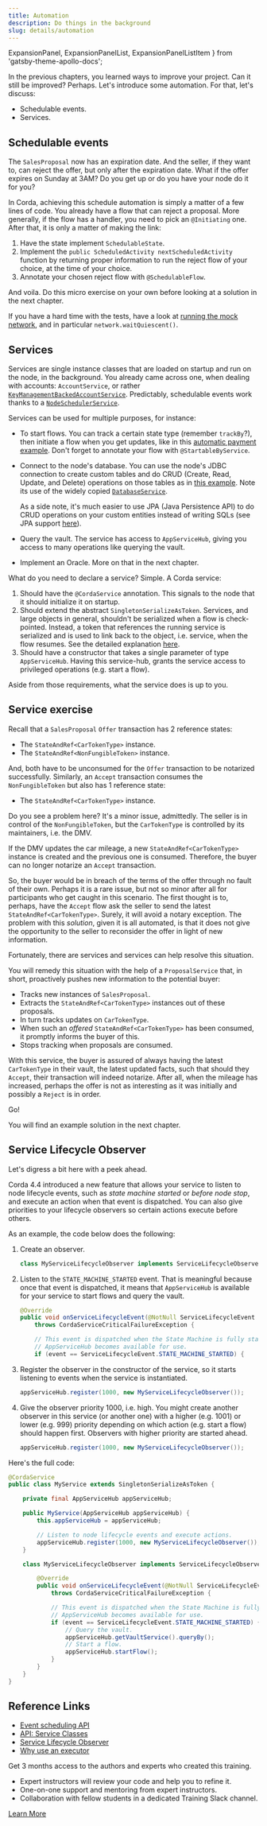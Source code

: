```yaml
---
title: Automation
description: Do things in the background
slug: details/automation
---
```



  ExpansionPanel,
  ExpansionPanelList,
  ExpansionPanelListItem
} from 'gatsby-theme-apollo-docs';

In the previous chapters, you learned ways to improve your project. Can it still be improved? Perhaps. Let's introduce some automation. For that, let's discuss:

* Schedulable events.
* Services.

## Schedulable events

The `SalesProposal` now has an expiration date. And the seller, if they want to, can reject the offer, but only after the expiration date. What if the offer expires on Sunday at 3AM? Do you get up or do you have your node do it for you?

In Corda, achieving this schedule automation is simply a matter of a few lines of code. You already have a flow that can reject a proposal. More generally, if the flow has a handler, you need to pick an `@Initiating` one. After that, it is only a matter of making the link:

1. Have the state implement `SchedulableState`.
2. Implement the `public ScheduledActivity nextScheduledActivity` function by returning proper information to run the reject flow of your choice, at the time of your choice.
3. Annotate your chosen reject flow with `@SchedulableFlow`.

And voila. Do this micro exercise on your own before looking at a solution in the next chapter.

<HighlightBox type="tip">

If you have a hard time with the tests, have a look at [running the mock network](https://docs.corda.net/docs/corda-os/4.3/api-testing.html#running-the-network), and in particular `network.waitQuiescent()`.

</HighlightBox>

## Services

Services are single instance classes that are loaded on startup and run on the node, in the background. You already came across one, when dealing with accounts: `AccountService`, or rather [`KeyManagementBackedAccountService`](https://github.com/corda/accounts/blob/release/1.0/workflows/src/main/kotlin/com/r3/corda/lib/accounts/workflows/services/KeyManagementBackedAccountService.kt#L26-L27). Predictably, schedulable events work thanks to a [`NodeSchedulerService`](https://docs.corda.net/docs/corda-os/4.3/node-services.html#nodeschedulerservice).

Services can be used for multiple purposes, for instance:

* To start flows. You can track a certain state type (remember `trackBy`?), then initiate a flow when you get updates, like in this [automatic payment example](https://github.com/corda/samples/blob/62722858a2f50512a9445e1f79b4619d2e8199d0/autopayroll-CordaService/workflows-java/src/main/java/net/corda/examples/autopayroll/flows/AutoPaymentService.java#L30-L40). Don't forget to annotate your flow with `@StartableByService`.
* Connect to the node's database. You can use the node's JDBC connection to create custom tables and do CRUD (Create, Read, Update, and Delete) operations on those tables as in [this example](https://github.com/corda/samples/blob/release-V4/flow-db/workflows-java/src/main/java/com/flowdb/CryptoValuesDatabaseService.java). Note its use of the widely copied [`DatabaseService`](https://github.com/corda/samples/blob/release-V4/flow-db/workflows-java/src/main/java/com/flowdb/DatabaseService.java).

    As a side note, it's much easier to use JPA (Java Persistence API) to do CRUD operations on your custom entities instead of writing SQLs (see JPA support [here](https://docs.corda.net/docs/corda-os/4.3/api-persistence.html#jpa-support)).
* Query the vault. The service has access to `AppServiceHub`, giving you access to many operations like querying the vault.
* Implement an Oracle. More on that in the next chapter.

What do you need to declare a service? Simple. A Corda service:

1. Should have the `@CordaService` annotation. This signals to the node that it should initialize it on startup.
2. Should extend the abstract `SingletonSerializeAsToken`. Services, and large objects in general, shouldn't be serialized when a flow is check-pointed. Instead, a token that references the running service is serialized and is used to link back to the object, i.e. service, when the flow resumes. See the detailed explanation [here](https://github.com/corda/samples/blob/62722858a2f50512a9445e1f79b4619d2e8199d0/timesheet-example/workflows-java/src/main/java/com/example/service/SalaryRateOracle.java#L3-L11).
3. Should have a constructor that takes a single parameter of type `AppServiceHub`. Having this service-hub, grants the service access to privileged operations (e.g. start a flow).

Aside from those requirements, what the service does is up to you.

## Service exercise

Recall that a `SalesProposal` `Offer` transaction has 2 reference states:

* The `StateAndRef<CarTokenType>` instance.
* The `StateAndRef<NonFungibleToken>` instance.

And, both have to be unconsumed for the `Offer` transaction to be notarized successfully. Similarly, an `Accept` transaction consumes the `NonFungibleToken` but also has 1 reference state:

* The `StateAndRef<CarTokenType>` instance.

Do you see a problem here? It's a minor issue, admittedly. The seller is in control of the `NonFungibleToken`, but the `CarTokenType` is controlled by its maintainers, i.e. the DMV.

<HighlightBox type="warn">

If the DMV updates the car mileage, a new `StateAndRef<CarTokenType>` instance is created and the previous one is consumed. Therefore, the buyer can no longer notarize an `Accept` transaction.

</HighlightBox>

So, the buyer would be in breach of the terms of the offer through no fault of their own. Perhaps it is a rare issue, but not so minor after all for participants who get caught in this scenario. The first thought is to, perhaps, have the `Accept` flow ask the seller to send the latest `StateAndRef<CarTokenType>`. Surely, it will avoid a notary exception. The problem with this _solution_, given it is all automated, is that it does not give the opportunity to the seller to reconsider the offer in light of new information.

Fortunately, there are services and services can help resolve this situation.

You will remedy this situation with the help of a `ProposalService` that, in short, proactively pushes new information to the potential buyer:

* Tracks new instances of `SalesProposal`.
* Extracts the `StateAndRef<CarTokenType>` instances out of these proposals.
* In turn tracks updates on `CarTokenType`.
* When such an _offered_ `StateAndRef<CarTokenType>` has been consumed, it promptly informs the buyer of this.
* Stops tracking when proposals are consumed.

With this service, the buyer is assured of always having the latest `CarTokenType` in their vault, the latest updated facts, such that should they `Accept`, their transaction will indeed notarize. After all, when the mileage has increased, perhaps the offer is not as interesting as it was initially and possibly a `Reject` is in order.

Go!

You will find an example solution in the next chapter.

## Service Lifecycle Observer

Let's digress a bit here with a peek ahead.

Corda 4.4 introduced a new feature that allows your service to listen to node lifecycle events, such as _state machine started_ or _before node stop_, and execute an action when that event is dispatched. You can also give priorities to your lifecycle observers so certain actions execute before others.

As an example, the code below does the following:

1. Create an observer.

    ```java
    class MyServiceLifecycleObserver implements ServiceLifecycleObserver
    ```

2. Listen to the `STATE_MACHINE_STARTED` event. That is meaningful because once that event is dispatched, it means that `AppServiceHub` is available for your service to start flows and query the vault.

    ```java
    @Override
    public void onServiceLifecycleEvent(@NotNull ServiceLifecycleEvent event)
    	throws CordaServiceCriticalFailureException {

    	// This event is dispatched when the State Machine is fully started, and
    	// AppServiceHub becomes available for use.
    	if (event == ServiceLifecycleEvent.STATE_MACHINE_STARTED) {
    ```

3. Register the observer in the constructor of the service, so it starts listening to events when the service is instantiated.

    ```java
    appServiceHub.register(1000, new MyServiceLifecycleObserver());
    ```

4. Give the observer priority 1000, i.e. high. You might create another observer in this service (or another one) with a higher (e.g. 1001) or lower (e.g. 999) priority depending on which action (e.g. start a flow) should happen first. Observers with higher priority are started ahead.

    ```java
    appServiceHub.register(1000, new MyServiceLifecycleObserver());
    ```

Here's the full code:

```java
@CordaService
public class MyService extends SingletonSerializeAsToken {

	private final AppServiceHub appServiceHub;

	public MyService(AppServiceHub appServiceHub) {
		this.appServiceHub = appServiceHub;

		// Listen to node lifecycle events and execute actions.
		appServiceHub.register(1000, new MyServiceLifecycleObserver());
	}

	class MyServiceLifecycleObserver implements ServiceLifecycleObserver {

		@Override
		public void onServiceLifecycleEvent(@NotNull ServiceLifecycleEvent event)
			throws CordaServiceCriticalFailureException {

			// This event is dispatched when the State Machine is fully started, and
			// AppServiceHub becomes available for use.
			if (event == ServiceLifecycleEvent.STATE_MACHINE_STARTED) {
				// Query the vault.
				appServiceHub.getVaultService().queryBy();
				// Start a flow.
				appServiceHub.startFlow();
			}
		}
	}
}
```

## Reference Links

* [Event scheduling API](https://docs.corda.net/docs/corda-os/4.3/event-scheduling.html)
* [API: Service Classes](https://docs.corda.net/docs/corda-os/4.4/api-service-classes.html)
* [Service Lifecycle Observer](https://www.corda.net/blog/lifecycle-observer-for-cordaservice/)
* [Why use an executor](https://lankydan.dev/2018/10/05/starting-flows-with-trackby)

<HighlightBox type="support">

Get 3 months access to the authors and experts who created this training.

* Expert instructors will review your code and help you to refine it.
* One-on-one support and mentoring from expert instructors.
* Collaboration with fellow students in a dedicated Training Slack channel.

<div class="cta-wrapper">
<a href="/in-closing/get-paid-support/" class="cta-button">Learn More</a>
</div>

</HighlightBox>
